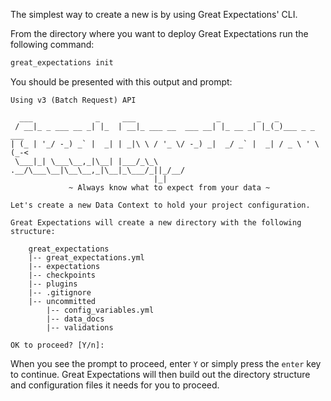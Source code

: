 
The simplest way to create a new <TechnicalTag relative="../../../" tag="data_context" text="Data Context" /> is by using Great Expectations' CLI.

From the directory where you want to deploy Great Expectations run the following command:

```bash title="Terminal command"
great_expectations init
```

You should be presented with this output and prompt:

```console title="Terminal output"
Using v3 (Batch Request) API

  ___              _     ___                  _        _   _
 / __|_ _ ___ __ _| |_  | __|_ ___ __  ___ __| |_ __ _| |_(_)___ _ _  ___
| (_ | '_/ -_) _` |  _| | _|\ \ / '_ \/ -_) _|  _/ _` |  _| / _ \ ' \(_-<
 \___|_| \___\__,_|\__| |___/_\_\ .__/\___\__|\__\__,_|\__|_\___/_||_/__/
                                |_|
             ~ Always know what to expect from your data ~

Let's create a new Data Context to hold your project configuration.

Great Expectations will create a new directory with the following structure:

    great_expectations
    |-- great_expectations.yml
    |-- expectations
    |-- checkpoints
    |-- plugins
    |-- .gitignore
    |-- uncommitted
        |-- config_variables.yml
        |-- data_docs
        |-- validations

OK to proceed? [Y/n]:
```

When you see the prompt to proceed, enter `Y` or simply press the `enter` key to continue.  Great Expectations will then build out the directory structure and configuration files it needs for you to proceed.